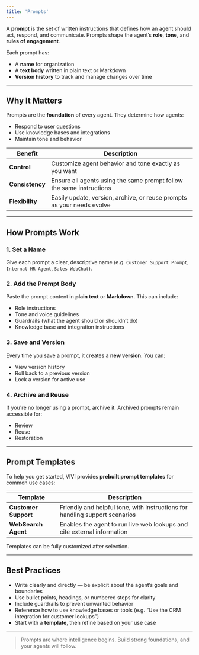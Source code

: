 ```yaml
---
title: 'Prompts'
---
```


A **prompt** is the set of written instructions that defines how an agent should act, respond, and communicate. Prompts shape the agent’s **role**, **tone**, and **rules of engagement**.

Each prompt has:
- A **name** for organization
- A **text body** written in plain text or Markdown
- **Version history** to track and manage changes over time

---

## Why It Matters

Prompts are the **foundation** of every agent. They determine how agents:

- Respond to user questions
- Use knowledge bases and integrations
- Maintain tone and behavior

| Benefit      | Description                                                                 |
|--------------|-----------------------------------------------------------------------------|
| **Control**     | Customize agent behavior and tone exactly as you want                     |
| **Consistency** | Ensure all agents using the same prompt follow the same instructions       |
| **Flexibility** | Easily update, version, archive, or reuse prompts as your needs evolve     |

---

## How Prompts Work

### 1. **Set a Name**
Give each prompt a clear, descriptive name (e.g. `Customer Support Prompt`, `Internal HR Agent`, `Sales WebChat`).

### 2. **Add the Prompt Body**
Paste the prompt content in **plain text** or **Markdown**. This can include:

- Role instructions  
- Tone and voice guidelines  
- Guardrails (what the agent should or shouldn’t do)  
- Knowledge base and integration instructions  

### 3. **Save and Version**
Every time you save a prompt, it creates a **new version**. You can:

- View version history  
- Roll back to a previous version  
- Lock a version for active use  

### 4. **Archive and Reuse**
If you're no longer using a prompt, archive it. Archived prompts remain accessible for:

- Review  
- Reuse  
- Restoration  

---

## Prompt Templates

To help you get started, VIVI provides **prebuilt prompt templates** for common use cases:

| Template             | Description                                                                 |
|----------------------|-----------------------------------------------------------------------------|
| **Customer Support** | Friendly and helpful tone, with instructions for handling support scenarios |
| **WebSearch Agent**  | Enables the agent to run live web lookups and cite external information     |

Templates can be fully customized after selection.

---

## Best Practices

- Write clearly and directly — be explicit about the agent’s goals and boundaries  
- Use bullet points, headings, or numbered steps for clarity  
- Include guardrails to prevent unwanted behavior  
- Reference how to use knowledge bases or tools (e.g. “Use the CRM integration for customer lookups”)
- Start with a **template**, then refine based on your use case

---

> Prompts are where intelligence begins. Build strong foundations, and your agents will follow.

